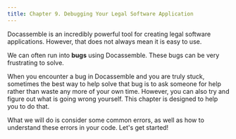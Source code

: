 ```yaml
---
title: Chapter 9. Debugging Your Legal Software Application
---
```



Docassemble is an incredibly powerful tool for creating legal software applications. However, that does not always mean it is easy to use. 

We can often run into **bugs** using Docassemble. These bugs can be very frustrating to solve.

When you encounter a bug in Docassemble and you are truly stuck, sometimes the best way to help solve that bug is to ask someone for help rather than waste any more of your own time. However, you can also try and figure out what is going wrong yourself. This chapter is designed to help you to do that. 

What we will do is consider some common errors, as well as how to understand these errors in your code. Let's get started!

<DocCardList />